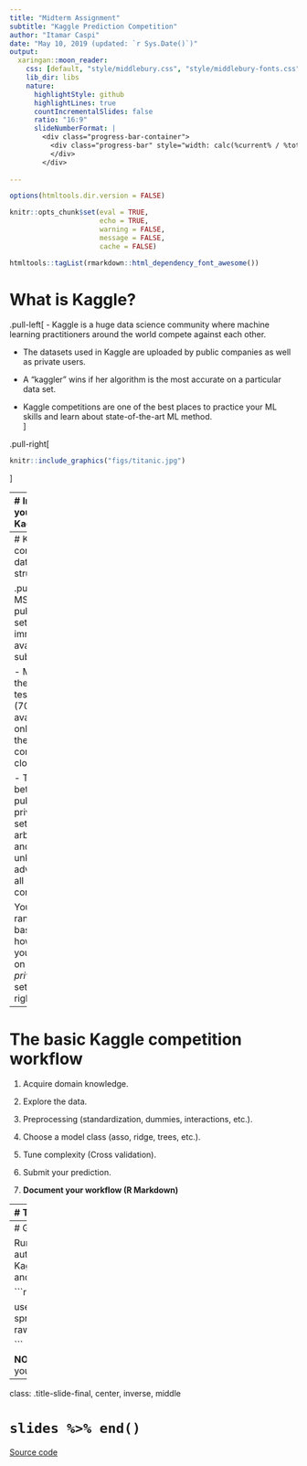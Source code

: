 ```yaml
---
title: "Midterm Assignment"
subtitle: "Kaggle Prediction Competition"
author: "Itamar Caspi"
date: "May 10, 2019 (updated: `r Sys.Date()`)"
output:
  xaringan::moon_reader:
    css: [default, "style/middlebury.css", "style/middlebury-fonts.css"]
    lib_dir: libs
    nature:
      highlightStyle: github
      highlightLines: true
      countIncrementalSlides: false
      ratio: "16:9"
      slideNumberFormat: |
        <div class="progress-bar-container">
          <div class="progress-bar" style="width: calc(%current% / %total% * 100%);">
          </div>
        </div>
      
---
```


```r
options(htmltools.dir.version = FALSE)

knitr::opts_chunk$set(eval = TRUE,
                      echo = TRUE,
                      warning = FALSE,
                      message = FALSE,
                      cache = FALSE)

htmltools::tagList(rmarkdown::html_dependency_font_awesome())
```

# What is Kaggle?

.pull-left[
- Kaggle is a huge data science community where machine learning practitioners around the world compete against each other.  

- The datasets used in Kaggle are uploaded by public companies as well as private users.  

- A "kaggler" wins if her algorithm is the most accurate on a particular data set.  

- Kaggle competitions are one of the best places to practice your ML skills and learn about state-of-the-art ML method.  
]

.pull-right[


```r
knitr::include_graphics("figs/titanic.jpg")
```
]

---
# Introduce yourself to Kaggle

.pull-left[
1. Visit [www.kaggle.com](www.kaggle.com) and sing-up.  

2. Go to the ml4econ course competition [webpage](https://www.kaggle.com/t/e8bfb2b153284eaab2f131296f7d949b). 

3. Review competition details: objectives, deadline, data, evaluation, submission rules, etc. 
]
.pull-right[
```r
knitr::include_graphics("figs/ml4econ-kaggle.png")
```
]


---
# Kaggle competition data structure

.pull-left[
- MSE for the public test set (30%) immediately available at submission.  

- MSE for the private test set (70%) available only once the competition closes.  

- The split between public and private test sets is arbitrary and unknown in advance to all competitors.  


Your final ranking is based on how well you perform on the *private* test set.
]
.pull-right[
```r
knitr::include_graphics("figs/mse.png")
```
]


---
# The basic Kaggle competition workflow

1. Acquire domain knowledge.  

2. Explore the data.  

3. Preprocessing (standardization, dummies, interactions, etc.).

4. Choose a model class (asso, ridge, trees, etc.).  

5. Tune complexity (Cross validation).  

6. Submit your prediction.  

7. __Document your workflow (R Markdown)__


---
# Tracking your performance

.pull-left[
- Use the public lead-board to track your performance. 

- Your ranking ("scores" column) is based on your MSE on the public test set.

- Once the competition is closed, the final ranking will be based on the MSE on the private test set.

- Your can submit multiple predictions but be careful not to overfit the public test set!
]
.pull-right[
```r
knitr::include_graphics("figs/tracking.png")
```
]


---
# Getting started

Running the following code chunk will automatically download the data you need for our Kaggle competition and create a new R project and open it in a new RStudio session:

```r

install.packages("usethis")
library(usethis)

use_course("https://github.com/ml4econ/course-spring2019/blob/master/kaggle/kaggle.zip?raw=true")


```

__NOTE:__ By default, a new project will be created on your desktop.

---
class: .title-slide-final, center, inverse, middle

# `slides %>% end()`

[<i class="fa fa-github"></i> Source code](https://raw.githack.com/ml4econ/notes-spring2019/master/a-kaggle/a-kaggle.html)  





